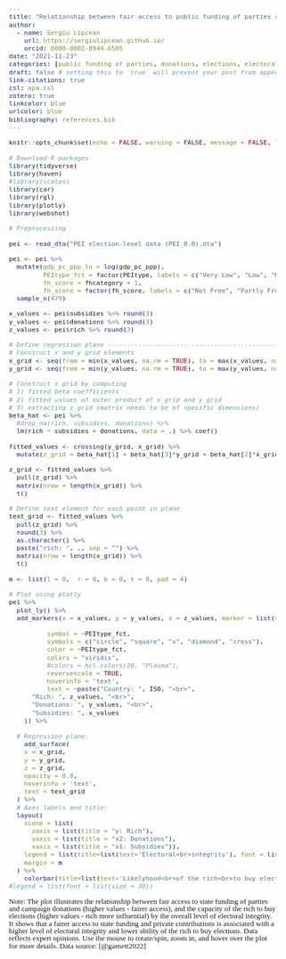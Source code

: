 ```yaml
---
title: "Relationship between fair access to public funding of parties and campaign donations and the capacity of the rich to buy elections by the level of electoral integrity"
author:
  - name: Sergiu Lipcean
    url: https://sergiulipcean.github.io/
    orcid: 0000-0002-8944-6505
date: "2021-11-23"
categories: [public funding of parties, donations, elections, electoral integrity] # self-defined categories
draft: false # setting this to `true` will prevent your post from appearing on your listing page until you're ready!
link-citations: true
csl: apa.csl
zotero: true
linkcolor: blue
urlcolor: blue
bibliography: references.bib
---
```


```{=html}
<style type = text/css>
  body{line-height: 2em; 
  font-size: 14pt;
  font-family: Trebuchet MS;}
</style>
```

```r
knitr::opts_chunk$set(echo = FALSE, warning = FALSE, message = FALSE, fig.width = 9, fig.height = 7) 
```

```r
# Download R packages 
library(tidyverse)
library(haven)
#library(scales) 
library(car)
library(rgl)
library(plotly)
library(webshot)
```


```r
# Preprocesiing 

pei <- read_dta("PEI election-level data (PEI_8.0).dta")

pei <- pei %>%
  mutate(gdp_pc_ppp_ln = log(gdp_pc_ppp),
         PEItype_fct = factor(PEItype, labels = c("Very Low", "Low", "Medium", "High", "Very High")),
         fh_score = fhcategory + 1,
         fh_score = factor(fh_score, labels = c("Not Free", "Partly Free", "Free"))) %>%
  sample_n(479)

x_values <- pei$subsidies %>% round(3)
y_values <- pei$donations %>% round(3)
z_values <- pei$rich %>% round(3)

# Define regression plane -------------------------------------------------
# Construct x and y grid elements
x_grid <- seq(from = min(x_values, na.rm = TRUE), to = max(x_values, na.rm = TRUE), length = 50)
y_grid <- seq(from = min(y_values, na.rm = TRUE), to = max(y_values, na.rm = TRUE), length = 50)

# Construct z grid by computing
# 1) fitted beta coefficients
# 2) fitted values of outer product of x_grid and y_grid
# 3) extracting z_grid (matrix needs to be of specific dimensions)
beta_hat <- pei %>% 
  #drop_na(rich, subsidies, donations) %>%
  lm(rich ~ subsidies + donations, data = .) %>% coef()

fitted_values <- crossing(y_grid, x_grid) %>% 
  mutate(z_grid = beta_hat[1] + beta_hat[3]*y_grid + beta_hat[2]*x_grid)

z_grid <- fitted_values %>% 
  pull(z_grid) %>%
  matrix(nrow = length(x_grid)) %>%
  t()

# Define text element for each point in plane
text_grid <- fitted_values %>% 
  pull(z_grid) %>%
  round(3) %>% 
  as.character() %>% 
  paste("rich: ", ., sep = "") %>% 
  matrix(nrow = length(x_grid)) %>%
  t()

```

```r

m <- list(l = 0,  r = 0, b = 0, t = 0, pad = 4)

# Plot using plotly
pei %>%
  plot_ly() %>%
  add_markers(x = x_values, y = y_values, z = z_values, marker = list(size = 5, opacity = 0.7), 
          
          symbol = ~PEItype_fct,
          symbols = c("circle", "square", "x", "diamond", "cross"),
          color = ~PEItype_fct,
          colors = "viridis",
          #colors = hcl.colors(20, "Plasma"),
          reversescale = TRUE,
          hoverinfo = 'text', 
          text = ~paste("Country: ", ISO, "<br>",
      "Rich: ", z_values, "<br>",
      "Donations: ", y_values, "<br>",
      "Subsidies: ", x_values 
    )) %>%
  
  # Regression plane:
    add_surface(
    x = x_grid,
    y = y_grid,
    z = z_grid,
    opacity = 0.8,
    hoverinfo = 'text',
    text = text_grid
  ) %>%
  # Axes labels and title:
  layout(
    scene = list(
      zaxis = list(title = "y: Rich"),
      yaxis = list(title = "x2: Donations"),
      xaxis = list(title = "x1: Subsidies")),
    legend = list(title=list(text='Electoral<br>integrity'), font = list(size = 14), y = 0.4),
    margin = m
  ) %>%
    colorbar(title=list(text='Likelyhood<br>of the rich<br>to buy elections'), tickfont=list(size=14), y = 0.9)
#legend = list(font = list(size = 30))

```

```{=html}
<style type = text/css>
  body{line-height: 1em; 
  font-size: 10pt;"}
</style>
```
Note: The plot illustrates the relationship between fair access to state funding of parties and campaign donations (higher values - fairer access), and the capacity of the rich to buy elections (higher values - rich more influential) by the overall level of electoral integrity. It shows that a fairer access to state funding and private contributions is associated with a higher level of electoral integrity and lower ability of the rich to buy elections. Data reflects expert opinions. Use the mouse to rotate/spin, zoom in, and hover over the plot for more details. Data source: [@garnett2022]

::: {#references}
:::
